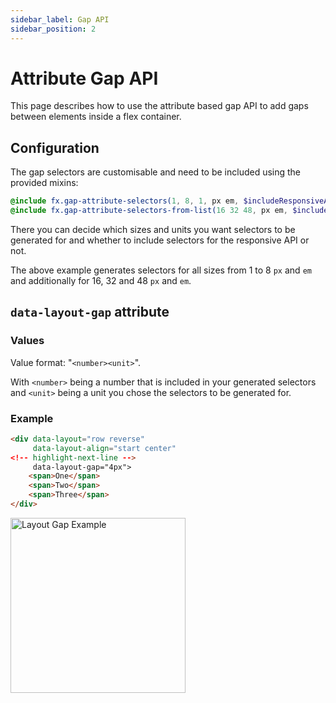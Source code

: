 ```yaml
---
sidebar_label: Gap API
sidebar_position: 2
---
```


# Attribute Gap API

This page describes how to use the attribute based gap API to add gaps between elements inside a flex container.

## Configuration

The gap selectors are customisable and need to be included using the provided mixins:

```scss
@include fx.gap-attribute-selectors(1, 8, 1, px em, $includeResponsiveApi);
@include fx.gap-attribute-selectors-from-list(16 32 48, px em, $includeResponsiveApi);
```

There you can decide which sizes and units you want selectors to be generated for and whether to include selectors for the responsive API or not.

The above example generates selectors for all sizes from 1 to 8 `px` and `em` and additionally for 16, 32 and 48 `px` and `em`.

## `data-layout-gap` attribute

### Values

Value format:  "`<number><unit>`".

With `<number>` being a number that is included in your generated selectors and `<unit>` being a unit you chose the selectors to be generated for.

### Example

```html
<div data-layout="row reverse"
     data-layout-align="start center"
<!-- highlight-next-line -->
	 data-layout-gap="4px">
    <span>One</span>
    <span>Two</span>
    <span>Three</span>
</div>
```


<img src={Example2} alt="Layout Gap Example" width="280px" />
